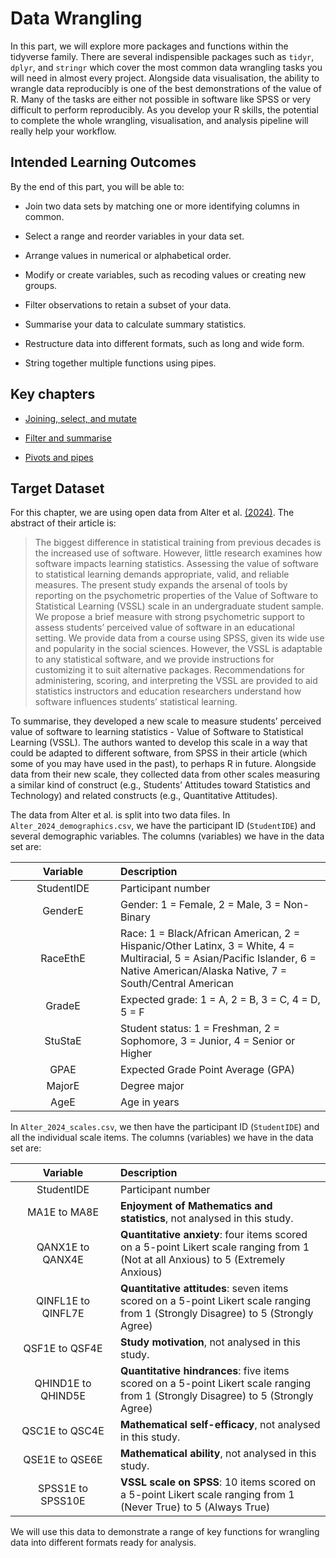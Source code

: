 # Data Wrangling

In this part, we will explore more packages and functions within the <pkg>tidyverse</pkg> family. There are several indispensible packages such as `tidyr`, `dplyr`, and `stringr` which cover the most common data wrangling tasks you will need in almost every project. Alongside data visualisation, the ability to wrangle data reproducibly is one of the best demonstrations of the value of R. Many of the tasks are either not possible in software like SPSS or very difficult to perform reproducibly. As you develop your R skills, the potential to complete the whole wrangling, visualisation, and analysis pipeline will really help your workflow. 

## Intended Learning Outcomes

By the end of this part, you will be able to:

- Join two data sets by matching one or more identifying columns in common.

- Select a range and reorder variables in your data set.

- Arrange values in numerical or alphabetical order.

- Modify or create variables, such as recoding values or creating new groups.

- Filter observations to retain a subset of your data.

- Summarise your data to calculate summary statistics.

- Restructure data into different formats, such as long and wide form.

- String together multiple functions using pipes.

## Key chapters

- [Joining, select, and mutate](https://psyteachr.github.io/quant-fun-v3/04-wrangling-1.html){target="_blank"}

- [Filter and summarise](https://psyteachr.github.io/quant-fun-v3/05-wrangling-2.html){target="_blank"}

- [Pivots and pipes](https://psyteachr.github.io/quant-fun-v3/06-wrangling-3.html ){target="_blank"}

## Target Dataset

For this chapter, we are using open data from Alter et al. [(2024)](https://onlinelibrary.wiley.com/doi/10.1111/test.12374){target="_blank"}. The abstract of their article is:

> The biggest difference in statistical training from previous decades is the increased use of software. However, little research examines how software impacts learning statistics. Assessing the value of software to statistical learning demands appropriate, valid, and reliable measures. The present study expands the arsenal of tools by reporting on the psychometric properties of the Value of Software to Statistical Learning (VSSL) scale in an undergraduate student sample. We propose a brief measure with strong psychometric support to assess students' perceived value of software in an educational setting. We provide data from a course using SPSS, given its wide use and popularity in the social sciences. However, the VSSL is adaptable to any statistical software, and we provide instructions for customizing it to suit alternative packages. Recommendations for administering, scoring, and interpreting the VSSL are provided to aid statistics instructors and education researchers understand how software influences students' statistical learning.

To summarise, they developed a new scale to measure students' perceived value of software to learning statistics - Value of Software to Statistical Learning (VSSL). The authors wanted to develop this scale in a way that could be adapted to different software, from SPSS in their article (which some of you may have used in the past), to perhaps R in future. Alongside data from their new scale, they collected data from other scales measuring a similar kind of construct (e.g., Students' Attitudes toward Statistics and Technology) and related constructs (e.g., Quantitative Attitudes). 

The data from Alter et al. is split into two data files. In `Alter_2024_demographics.csv`, we have the participant ID (`StudentIDE`) and several demographic variables. The columns (variables) we have in the data set are:

| Variable       |           Description          |
|:--------------:|:-------------------------------|
| StudentIDE    |  Participant number             |
| GenderE    |  Gender: 1 = Female, 2 = Male, 3 = Non-Binary |
| RaceEthE    |  Race: 1 = Black/African American, 2 = Hispanic/Other Latinx, 3 = White, 4 = Multiracial, 5 = Asian/Pacific Islander, 6 = Native American/Alaska Native, 7 = South/Central American |
| GradeE    |  Expected grade: 1 = A,	2 = B,	3 = C, 4 = D,	5 = F |
| StuStaE    |  Student status: 1 = Freshman, 2 = Sophomore,	3 = Junior,	4 = Senior or Higher |
| GPAE    |  Expected Grade Point Average (GPA) |
| MajorE    |  Degree major |
| AgeE    |  Age in years |

In `Alter_2024_scales.csv`, we then have the participant ID (`StudentIDE`) and all the individual scale items. The columns (variables) we have in the data set are:

| Variable       |           Description          |
|:--------------:|:-------------------------------|
| StudentIDE    |  Participant number             |
| MA1E to MA8E    |  **Enjoyment of Mathematics and statistics**, not analysed in this study. |
| QANX1E to QANX4E    |  **Quantitative anxiety**: four items scored on a 5-point Likert scale ranging from 1 (Not at all Anxious) to 5 (Extremely Anxious) |
| QINFL1E to QINFL7E    |  **Quantitative attitudes**: seven items scored on a 5-point Likert scale ranging from 1 (Strongly Disagree) to 5 (Strongly Agree) |
| QSF1E to QSF4E    |  **Study motivation**, not analysed in this study. |
| QHIND1E to QHIND5E    |  **Quantitative hindrances**: five items scored on a 5-point Likert scale ranging from 1 (Strongly Disagree) to 5 (Strongly Agree) |
| QSC1E to QSC4E    |  **Mathematical self-efficacy**, not analysed in this study. |
| QSE1E to QSE6E    |  **Mathematical ability**, not analysed in this study. |
| SPSS1E to SPSS10E    |  **VSSL scale on SPSS**: 10 items scored on a 5-point Likert scale ranging from 1 (Never True) to 5 (Always True) |

We will use this data to demonstrate a range of key functions for wrangling data into different formats ready for analysis. 
